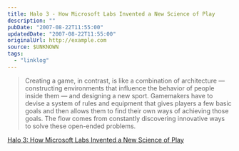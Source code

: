 ```yaml
---
title: Halo 3 - How Microsoft Labs Invented a New Science of Play
description: ""
pubDate: "2007-08-22T11:55:00"
updatedDate: "2007-08-22T11:55:00"
originalUrl: http://example.com
source: $UNKNOWN
tags:
  - "linklog"
---
```


> Creating a game, in contrast, is like a combination of architecture — constructing environments that influence the behavior of people inside them — and designing a new sport. Gamemakers have to devise a system of rules and equipment that gives players a few basic goals and then allows them to find their own ways of achieving those goals. The flow comes from constantly discovering innovative ways to solve these open-ended problems.

[Halo 3: How Microsoft Labs Invented a New Science of Play](https://www.wired.com/2007/08/ff-halo-2/)
